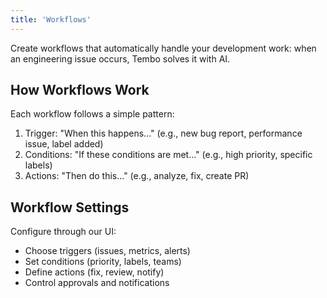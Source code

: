 ```yaml
---
title: 'Workflows'
---
```


Create workflows that automatically handle your development work: when an engineering issue occurs, Tembo solves it with AI.

## How Workflows Work

Each workflow follows a simple pattern:
1. Trigger: "When this happens..." (e.g., new bug report, performance issue, label added)
2. Conditions: "If these conditions are met..." (e.g., high priority, specific labels)
3. Actions: "Then do this..." (e.g., analyze, fix, create PR)

## Workflow Settings

Configure through our UI:
- Choose triggers (issues, metrics, alerts)
- Set conditions (priority, labels, teams)
- Define actions (fix, review, notify)
- Control approvals and notifications
